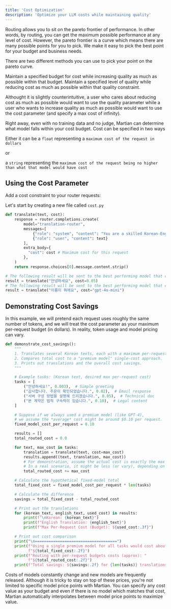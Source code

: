 ```yaml
---
title: 'Cost Optimization'
description: 'Optimize your LLM costs while maintaining quality'
---
```


Routing allows you to sit on the pareto frontier of performance. In other words, by routing, you can get the maximum possible performance at any level of cost. However, the pareto frontier is a curve which means there are many possible points for you to pick. We make it easy to pick the best point for your budget and business needs.

There are two different methods you can use to pick your point on the pareto curve.

<CardGroup cols={2}>
  <Card title="Cost" icon="money-bill">
    Maintain a specified budget for cost while increasing quality as much as possible within that budget.
  </Card>
  <Card title="Quality" icon="star">
    Maintain a specified level of quality while reducing cost as much as possible within that quality constraint.
  </Card>
</CardGroup>

Althought it is slightly counterintuitive, a user who cares about reducing cost as much as possible would want to use the quality parameter while a user who wants to increase quality as much as possible would want to use the cost parameter (and specify a max cost of infinity).

Right away, even with no training data and no judge, Martian can determine what model falls within your cost budget. Cost can be specified in two ways

Either it can be a 
`float` representing a `maximum cost of the request in dollars` 

or 

a `string` representing the `maximum cost of the request being no higher than what that model would have cost`

## Using the Cost Parameter
Add a cost constraint to your router requests:

Let's start by creating a new file called `cost.py`

```python cost.py
def translate(text, cost):    
    response = router.completions.create(
        model="translation-router",
        messages=[
            {"role": "system", "content": "You are a skilled Korean-English translator."},
            {"role": "user", "content": text}
        ],
        extra_body={
          "cost": cost # Maximum cost for this request
        },
    )
    return response.choices[0].message.content.strip()

# The following result will be sent to the best performing model that costs 5 cents or less
result = translate("안녕하세요", cost=0.05)
# The following result will be sent to the best performing model that costs as much or less than gpt-4o-mini
result = translate("이름이 뭐에요", cost="gpt-4o-mini")
```

## Demonstrating Cost Savings
In this example, we will pretend each request uses roughly the same number of tokens, and we will treat the cost parameter as your maximum per-request budget (in dollars). In reality, token usage and model pricing can vary.

```python cost.py
def demonstrate_cost_savings():
    """
    1. Translates several Korean texts, each with a maximum per-request budget.
    2. Compares total cost to a "premium model" single-cost approach.
    3. Prints out translations and the overall cost savings.
    """

    # Example tasks: (Korean text, desired max per-request cost)
    tasks = [
        ("안녕하세요!", 0.003),  # Simple greeting
        ("감사합니다. 주문이 확인되었습니다.", 0.02),  # Email response
        ("서버 구성 방법을 설명해 드리겠습니다.", 0.05),  # Technical doc
        ("본 계약은 법적 구속력이 있습니다.", 0.10),  # Legal content
    ]

    # Suppose if we always used a premium model (like GPT-4),
    # we assume the *average* cost might be around $0.10 per request.
    fixed_model_cost_per_request = 0.10

    results = []
    total_routed_cost = 0.0

    for text, max_cost in tasks:
        translation = translate(text, cost=max_cost)
        results.append((text, translation, max_cost))
        # For demonstration, assume the actual cost is exactly the max cost
        # In a real scenario, it might be less (or vary), depending on usage.
        total_routed_cost += max_cost

    # Calculate the hypothetical fixed-model total
    total_fixed_cost = fixed_model_cost_per_request * len(tasks)

    # Calculate the difference
    savings = total_fixed_cost - total_routed_cost

    # Print out the translations
    for (korean_text, english_text, used_cost) in results:
        print(f"\nKorean: {korean_text}")
        print(f"English Translation: {english_text}")
        print(f"Max Per-Request Cost (Budget): ${used_cost:.3f}")

    # Print out cost comparison
    print("\n====================================")
    print(f"Using a single premium model for all tasks would cost about: "
          f"${total_fixed_cost:.2f}")
    print(f"Routing with per-request budgets costs (approx): "
          f"${total_routed_cost:.2f}")
    print(f"Total savings: ${savings:.2f} for {len(tasks)} translations")
```

<Note>
  Costs of models constantly change and new models are frequently released. Although it is tricky to stay on top of these prices, you're not limited to specific model price points with Martian. You can specify any cost value as your budget and even if there is no model which matches that cost, Martian automatically interpolates between model price points to maximize value.
</Note>